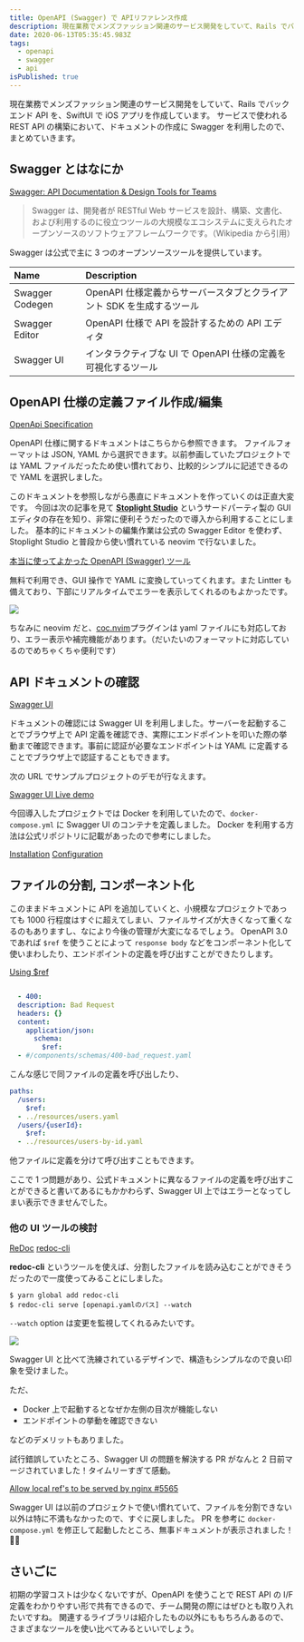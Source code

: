 ```yaml
---
title: OpenAPI (Swagger) で APIリファレンス作成
description: 現在業務でメンズファッション関連のサービス開発をしていて、Rails でバックエンド API を、SwiftUI で iOS アプリを作成しています。
date: 2020-06-13T05:35:45.983Z
tags:
  - openapi
  - swagger
  - api
isPublished: true
---
```


現在業務でメンズファッション関連のサービス開発をしていて、Rails でバックエンド API を、SwiftUI で iOS アプリを作成しています。
サービスで使われる REST API の構築において、ドキュメントの作成に Swagger を利用したので、まとめていきます。

## Swagger とはなにか

[Swagger: API Documentation & Design Tools for Teams](https://swagger.io/)

> Swagger は、開発者が RESTful Web サービスを設計、構築、文書化、および利用するのに役立つツールの大規模なエコシステムに支えられたオープンソースのソフトウェアフレームワークです。（Wikipedia から引用）

Swagger は公式で主に 3 つのオープンソースツールを提供しています。

| Name            | Description                                                           |
| :-------------- | :-------------------------------------------------------------------- |
| Swagger Codegen | OpenAPI 仕様定義からサーバースタブとクライアント SDK を生成するツール |
| Swagger Editor  | OpenAPI 仕様で API を設計するための API エディタ                      |
| Swagger UI      | インタラクティブな UI で OpenAPI 仕様の定義を可視化するツール         |

## OpenAPI 仕様の定義ファイル作成/編集

[OpenApi Specification](https://swagger.io/specification/)

OpenAPI 仕様に関するドキュメントはこちらから参照できます。
ファイルフォーマットは JSON, YAML から選択できます。以前参画していたプロジェクトでは YAML ファイルだったため使い慣れており、比較的シンプルに記述できるので YAML を選択しました。

このドキュメントを参照しながら愚直にドキュメントを作っていくのは正直大変です。
今回は次の記事を見て [**Stoplight Studio**](https://stoplight.io/studio/) というサードパーティ製の GUI エディタの存在を知り、非常に便利そうだったので導入から利用することにしました。
基本的にドキュメントの編集作業は公式の Swagger Editor を使わず、Stoplight Studio と普段から使い慣れている neovim で行ないました。

[本当に使ってよかった OpenAPI (Swagger) ツール](https://future-architect.github.io/articles/20191008/)

無料で利用でき、GUI 操作で YAML に変換していってくれます。また Lintter も備えており、下部にリアルタイムでエラーを表示してくれるのもよかったです。

![](/2020-06-13-15-36-51.png)

ちなみに neovim だと、[coc.nvim](https://github.com/neoclide/coc.nvim)プラグインは yaml ファイルにも対応しており、エラー表示や補完機能があります。（だいたいのフォーマットに対応しているのでめちゃくちゃ便利です）

## API ドキュメントの確認

[Swagger UI](https://github.com/swagger-api/swagger-ui)

ドキュメントの確認には Swagger UI を利用しました。サーバーを起動することでブラウザ上で API 定義を確認でき、実際にエンドポイントを叩いた際の挙動まで確認できます。事前に認証が必要なエンドポイントは YAML に定義することでブラウザ上で認証することもできます。

次の URL でサンプルプロジェクトのデモが行なえます。

[Swagger UI Live demo](https://petstore.swagger.io/?_ga=2.122476363.1130046274.1591578032-629257442.1591335808)

今回導入したプロジェクトでは Docker を利用していたので、`docker-compose.yml` に Swagger UI のコンテナを定義しました。
Docker を利用する方法は公式リポジトリに記載があったので参考にしました。

[Installation](https://github.com/swagger-api/swagger-ui/blob/master/docs/usage/installation.md)
[Configuration](https://github.com/swagger-api/swagger-ui/blob/master/docs/usage/configuration.md#docker)

## ファイルの分割, コンポーネント化

このままドキュメントに API を追加していくと、小規模なプロジェクトであっても 1000 行程度はすぐに超えてしまい、ファイルサイズが大きくなって重くなるのもありますし、なにより今後の管理が大変になるでしょう。
OpenAPI 3.0 であれば `$ref` を使うことによって `response body` などをコンポーネント化して使いまわしたり、エンドポイントの定義を呼び出すことができたりします。

[Using $ref](https://swagger.io/docs/specification/using-ref/)

```yaml

  - 400:
  description: Bad Request
  headers: {}
  content:
    application/json:
      schema:
        $ref:
  - #/components/schemas/400-bad_request.yaml
```

こんな感じで同ファイルの定義を呼び出したり、

```yaml
paths:
  /users:
    $ref:
  - ../resources/users.yaml
  /users/{userId}:
    $ref:
  - ../resources/users-by-id.yaml
```

他ファイルに定義を分けて呼び出すこともできます。

ここで 1 つ問題があり、公式ドキュメントに異なるファイルの定義を呼び出すことができると書いてあるにもかかわらず、Swagger UI 上ではエラーとなってしまい表示できませんでした。

### 他の UI ツールの検討

[ReDoc](https://github.com/Redocly/redoc)
[redoc-cli](https://github.com/Redocly/redoc/blob/master/cli/README.md)

**redoc-cli** というツールを使えば、分割したファイルを読み込むことができそうだったので一度使ってみることにしました。

```shell
$ yarn global add redoc-cli
$ redoc-cli serve [openapi.yamlのパス] --watch
```

`--watch` option は変更を監視してくれるみたいです。

![](/2020-06-13-16-50-59.png)

Swagger UI と比べて洗練されているデザインで、構造もシンプルなので良い印象を受けました。

ただ、

- Docker 上で起動するとなぜか左側の目次が機能しない
- エンドポイントの挙動を確認できない

などのデメリットもありました。

試行錯誤していたところ、Swagger UI の問題を解決する PR がなんと 2 日前マージされていました！タイムリーすぎて感動。

[Allow local ref's to be served by nginx #5565](https://github.com/swagger-api/swagger-ui/pull/5565)

Swagger UI は以前のプロジェクトで使い慣れていて、ファイルを分割できない以外は特に不満もなかったので、すぐに戻しました。
PR を参考に `docker-compose.yml` を修正して起動したところ、無事ドキュメントが表示されました！🎉🎉

## さいごに

初期の学習コストは少なくないですが、OpenAPI を使うことで REST API の I/F 定義をわかりやすい形で共有できるので、チーム開発の際にはぜひとも取り入れたいですね。
関連するライブラリは紹介したもの以外にももちろんあるので、さまざまなツールを使い比べてみるといいでしょう。
